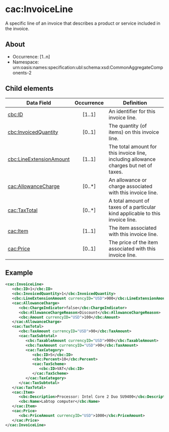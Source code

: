 # cac:InvoiceLine
A specific line of an invoice that describes a product or service included in the invoice.

## About
* Occurrence: [1..n]
* Namespace: urn:oasis:names:specification:ubl:schema:xsd:CommonAggregateComponents-2

## Child elements

| Data Field                                      | Occurrence | Definition |
|-------------------------------------------------|:----------:|------------|
| [cbc:ID](./ID.mdx)                              |   [1..1]   | An identifier for this invoice line. |
| [cbc:InvoicedQuantity](./InvoicedQuantity.mdx)  |   [0..1]   | The quantity (of items) on this invoice line. |
| [cbc:LineExtensionAmount](./LineExtensionAmount.mdx) | [1..1] | The total amount for this invoice line, including allowance charges but net of taxes. |
| [cac:AllowanceCharge](./AllowanceCharge.mdx)    |   [0..*]   | An allowance or charge associated with this invoice line. |
| [cac:TaxTotal](./TaxTotal.mdx)                  |   [0..*]   | A total amount of taxes of a particular kind applicable to this invoice line. |
| [cac:Item](./Item.mdx)                          |   [1..1]   | The item associated with this invoice line. |
| [cac:Price](./Price.mdx)                        |   [0..1]   | The price of the item associated with this invoice line. |

## Example
```xml
<cac:InvoiceLine>
   <cbc:ID>1</cbc:ID>
   <cbc:InvoicedQuantity>1</cbc:InvoicedQuantity>
   <cbc:LineExtensionAmount currencyID="USD">900</cbc:LineExtensionAmount>
   <cac:AllowanceCharge>
      <cbc:ChargeIndicator>false</cbc:ChargeIndicator>
      <cbc:AllowanceChargeReason>Discount</cbc:AllowanceChargeReason>
      <cbc:Amount currencyID="USD">100</cbc:Amount>
   </cac:AllowanceCharge>
   <cac:TaxTotal>
      <cbc:TaxAmount currencyID="USD">90</cbc:TaxAmount>
      <cac:TaxSubtotal>
         <cbc:TaxableAmount currencyID="USD">900</cbc:TaxableAmount>
         <cbc:TaxAmount currencyID="USD">90</cbc:TaxAmount>
         <cac:TaxCategory>
            <cbc:ID>S</cbc:ID>
            <cbc:Percent>10</cbc:Percent>
            <cac:TaxScheme>
               <cbc:ID>VAT</cbc:ID> 
            </cac:TaxScheme>
         </cac:TaxCategory>
      </cac:TaxSubtotal>
   </cac:TaxTotal>
   <cac:Item>
      <cbc:Description>Processor: Intel Core 2 Duo SU9400</cbc:Description>
      <cbc:Name>Labtop computer</cbc:Name>
   </cac:Item>
   <cac:Price>
      <cbc:PriceAmount currencyID="USD">1000</cbc:PriceAmount>
   </cac:Price>
</cac:InvoiceLine>
```